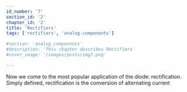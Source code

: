 ```yaml
---
id_number: '7'
section_id: '2'
chapter_id: '2'
title: 'Rectifiers'
tags: ['rectifiers', 'analog-components']

#section: 'analog_components'
#description: 'This chapter describes Rectifiers'
#cover_image: '/images/posts/img7.png'

---
```


Now we come to the most popular application of the diode: rectification. Simply defined, rectification is the conversion of alternating current 